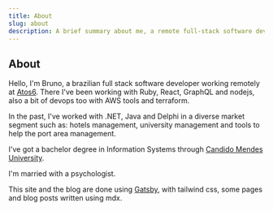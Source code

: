 ```yaml
---
title: About
slug: about
description: A brief summary about me, a remote full-stack software developer.
---
```


## About

Hello, I'm Bruno, a brazilian full stack software developer working remotely at
[Atos6](https://www.atos6.com). There I've been working with Ruby, React, GraphQL and nodejs, also a
bit of devops too with AWS tools and terraform.

In the past, I've worked with .NET, Java and Delphi in a diverse market segment such as: hotels
management, university management and tools to help the port area management.

I've got a bachelor degree in Information Systems through
[Candido Mendes University](https://www.ucam-campos.br).

I'm married with a psychologist.

This site and the blog are done using [Gatsby](https://gatsbyjs.org), with tailwind css, some pages
and blog posts written using mdx.
